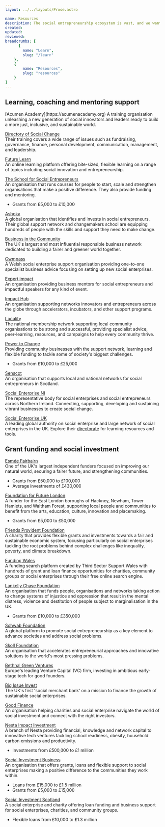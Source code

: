 ```yaml
---
layout: ../../layouts/Prose.astro

name: Resources
description: The social entrepreneurship ecosystem is vast, and we want to help you find the right support for you and your enterprise. Below we have listed other organisations and useful resources who might be able to help you progress in your journey.
created: 
updated: 
reviewed: 
breadcrumbs: [
      {
        name: "Learn",
        slug: "/learn"
    },
    {
        name: "Resources",
        slug: "resources"
    }
]
---
```



## Learning, coaching and mentoring support

<Faqmd question="Online courses, resources and tools">
[Acumen Academy](https://acumenacademy.org)  
A training organisation unleashing a new generation of social innovators and leaders ready to build a more just, inclusive, and sustainable world.

[Directory of Social Change](https://www.dsc.org.uk/training)  
Their training covers a wide range of issues such as fundraising, governance, finance, personal development, communication, management, and leadership.

[Future Learn](https://www.futurelearn.com/info/courses/social-enterprise-idea-action/0/steps/146060)  
An online learning platform offering bite-sized, flexible learning on a range of topics including social innovation and entrepreneurship.

[The School for Social Entrepreneurs](https://the-sse.org)  
An organisation that runs courses for people to start, scale and strengthen organisations that make a positive difference. They also provide funding and mentoring.  
- Grants from £5,000 to £10,000
</Faqmd>

<Faqmd question="Social entrepreneurship support networks">

[Ashoka](http://uk.ashoka.org)  
A global organisation that identifies and invests in social entrepreneurs. Their global support network and changemakers school are equipping hundreds of people with the skills and support they need to make change.

[Business in the Community](https://www.socialenterprisemark.org.uk)  
The UK's largest and most influential responsible business network dedicated to building a fairer and greener world together.

[Cwmpass](https://cwmpas.coop/what-we-do/services/social-business-wales-new-start)  
A Welsh social enterprise support organisation providing one-to-one specialist business advice focusing on setting up new social enterprises.

[Expert impact](https://www.expertimpact.com)  
An organisation providing business mentors for social entrepreneurs and impactful speakers for any kind of event.

[Impact Hub](http://www.impacthub.net)  
An organisation supporting networks innovators and entrepreneurs across the globe through accelerators, incubators, and other support programs.

[Locality](https://locality.org.uk)  
The national membership network supporting local community organisations to be strong and successful, providing specialist advice, peer-learning, resources, and campaigns to help every community thrive.

[Power to Change](https://www.powertochange.org.uk)  
Providing community businesses with the support network, learning and flexible funding to tackle some of society's biggest challenges.  
- Grants from £10,000 to £25,000

[Senscot](http://www.senscot.net)  
An organisation that supports local and national networks for social entrepreneurs in Scotland.

[Social Enterprise NI](https://www.socialenterpriseni.org)  
The representative body for social enterprises and social entrepreneurs across Northern Ireland. Connecting, supporting, developing and sustaining vibrant businesses to create social change.

[Social Enterprise UK](https://www.socialenterprise.org.uk)  
A leading global authority on social enterprise and large network of social enterprises in the UK. Explore their [directorate](https://directory.socialenterprise.org.uk) for learning resources and tools.

</Faqmd>

## Grant funding and social investment

<Faqmd question="Social entrepreneurship foundations">

[Esmée Fairbairn](https:/esmeefairbairn.org.uk)  
One of the UK's largest independent funders focused on improving our natural world, securing a fairer future, and strengthening communities.  
- Grants from £50,000 to £100,000
- Average investments of £430,000

[Foundation for Future London](https://future.london)  
A funder for the East London boroughs of Hackney, Newham, Tower Hamlets, and Waltham Forest, supporting local people and communities to benefit from the arts, education, culture, innovation and placemaking.  
- Grants from £5,000 to £50,000

[Friends Provident Foundation](https://www.friendsprovidentfoundation.org)  
A charity that provides flexible grants and investments towards a fair and sustainable economic system, focusing particularly on social enterprises tackling the root problems behind complex challenges like inequality, poverty, and climate breakdown.

[Funding Wales](https://funding.cymru)  
A funding search platform created by Third Sector Support Wales with hundreds of grant and loan finance opportunities for charities, community groups or social enterprises  through their free online search engine.

[Lankelly Chase Foundation](https://lankellychase.org.uk)  
An organisation that funds people, organisations and networks taking action to change systems of injustice and oppression that result in the mental distress, violence and destitution of people subject to marginalisation in the UK.  
- Grants from £10,000 to £350,000

[Schwab Foundation](http://www.schwabfound.org)  
A global platform to promote social entrepreneurship as a key element to advance societies and address social problems.

[Skoll Foundation](http://www.skollfoundation.org)  
An organisation that accelerates entrepreneurial approaches and innovative solutions to the world's most pressing problems.

</Faqmd>

<Faqmd question="Social investment organisations">

[Bethnal Green Ventures](https://bethnalgreenventures.com)  
Europe's leading Venture Capital (VC) firm, investing in ambitious early-stage tech for good founders. 

[Big Issue Invest ](https://www.bigissue.com/invest)  
The UK's first 'social merchant bank' on a mission to finance the growth of sustainable social enterprises.

[Good Finance](https://www.goodfinance.org.uk)  
An organisation helping charities and social enterprise navigate the world of social investment and connect with the right investors.

[Nesta Impact Investment](https://www.nesta.org.uk/project/impact-investments)  
A branch of Nesta providing financial, knowledge and network capital to innovative tech ventures tackling school readiness, obesity, household carbon emissions and productivity.  
- Investments from £500,000 to £1 million

[Social Investment Business](https://www.sibgroup.org.uk)  
An organisation that offers grants, loans and flexible support to social enterprises making a positive difference to the communities they work within.  
- Loans from £15,000 to £1.5 million
- Grants from £5,000 to £15,000

[Social Investment Scotland](https://www.socialinvestmentscotland.com)  
A social enterprise and charity offering loan funding and business support for social enterprises, charities, and community groups.  
- Flexible loans from £10,000 to £1.3 million

</Faqmd>